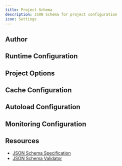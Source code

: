 ```yaml
---
title: Project Schema
description: JSON Schema for project configuration
icon: Settings
---
```



<SchemaParams
  schema={projectSchema}
  title="Schema Definition"
  collapsible={true}
  defaultExpanded={true}
  paramType="path"
/>

## Author

<SchemaParams
  schema={authorSchema}
  title="Schema Definition"
  collapsible={true}
  defaultExpanded={true}
  paramType="path"
/>

## Runtime Configuration

<SchemaParams
  schema={runtimeSchema}
  title="Schema Definition"
  collapsible={true}
  defaultExpanded={true}
  paramType="path"
/>

## Project Options

<SchemaParams
  schema={projectOptionsSchema}
  title="Schema Definition"
  collapsible={true}
  defaultExpanded={true}
  paramType="path"
/>

## Cache Configuration

<SchemaParams
  schema={cacheSchema}
  title="Schema Definition"
  collapsible={true}
  defaultExpanded={true}
  paramType="path"
/>

## Autoload Configuration

<SchemaParams
  schema={autoloadSchema}
  title="Schema Definition"
  collapsible={true}
  defaultExpanded={true}
  paramType="path"
/>

## Monitoring Configuration

<SchemaParams
  schema={monitoringSchema}
  title="Schema Definition"
  collapsible={true}
  defaultExpanded={true}
  paramType="path"
/>

## Resources

- [JSON Schema Specification](https://json-schema.org/)
- [JSON Schema Validator](https://www.jsonschemavalidator.net/)
